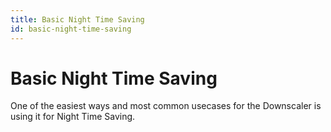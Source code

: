 ```yaml
---
title: Basic Night Time Saving
id: basic-night-time-saving
---
```


# Basic Night Time Saving

One of the easiest ways and most common usecases for the Downscaler is using it for Night Time Saving.
